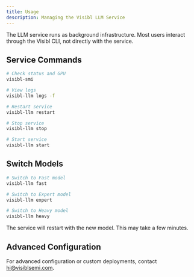 ```yaml
---
title: Usage
description: Managing the Visibl LLM Service
---
```


The LLM service runs as background infrastructure. Most users interact through the Visibl CLI, not directly with the service.

## Service Commands

```bash
# Check status and GPU
visibl-smi

# View logs
visibl-llm logs -f

# Restart service
visibl-llm restart

# Stop service
visibl-llm stop

# Start service
visibl-llm start
```

## Switch Models

```bash
# Switch to Fast model
visibl-llm fast

# Switch to Expert model
visibl-llm expert

# Switch to Heavy model
visibl-llm heavy
```

The service will restart with the new model. This may take a few minutes.

## Advanced Configuration

For advanced configuration or custom deployments, contact [hi@visiblsemi.com](mailto:hi@visiblsemi.com).
